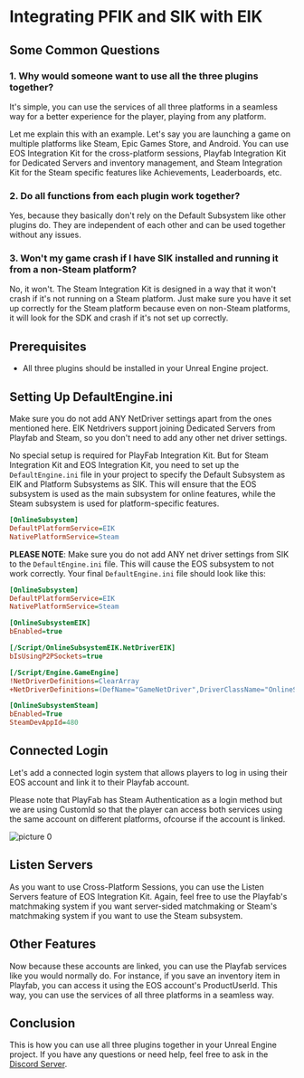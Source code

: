 
# Integrating PFIK and SIK with EIK

## Some Common Questions

### 1. Why would someone want to use all the three plugins together?
It's simple, you can use the services of all three platforms in a seamless way for a better experience for the player, playing from any platform. 

Let me explain this with an example. Let's say you are launching a game on multiple platforms like Steam, Epic Games Store, and Android. You can use EOS Integration Kit for the cross-platform sessions, Playfab Integration Kit for Dedicated Servers and inventory management, and Steam Integration Kit for the Steam specific features like Achievements, Leaderboards, etc. 

### 2. Do all functions from each plugin work together?

Yes, because they basically don't rely on the Default Subsystem like other plugins do. They are independent of each other and can be used together without any issues.

### 3. Won't my game crash if I have SIK installed and running it from a non-Steam platform?

No, it won't. The Steam Integration Kit is designed in a way that it won't crash if it's not running on a Steam platform. Just make sure you have it set up correctly for the Steam platform because even on non-Steam platforms, it will look for the SDK and crash if it's not set up correctly.

## Prerequisites

- All three plugins should be installed in your Unreal Engine project.

## Setting Up **DefaultEngine.ini**

<Callout type="info">
    Make sure you do not add ANY NetDriver settings apart from the ones mentioned here. EIK Netdrivers support joining Dedicated Servers from Playfab and Steam, so you don't need to add any other net driver settings.
</Callout>

No special setup is required for PlayFab Integration Kit. But for Steam Integration Kit and EOS Integration Kit, you need to set up the `DefaultEngine.ini` file in your project to specify the Default Subsystem as EIK and Platform Subsystems as SIK. This will ensure that the EOS subsystem is used as the main subsystem for online features, while the Steam subsystem is used for platform-specific features.

```ini
[OnlineSubsystem]
DefaultPlatformService=EIK
NativePlatformService=Steam
```

**PLEASE NOTE**: Make sure you do not add ANY net driver settings from SIK to the `DefaultEngine.ini` file. This will cause the EOS subsystem to not work correctly. Your final `DefaultEngine.ini` file should look like this:

```ini
[OnlineSubsystem]
DefaultPlatformService=EIK
NativePlatformService=Steam

[OnlineSubsystemEIK]
bEnabled=true

[/Script/OnlineSubsystemEIK.NetDriverEIK]
bIsUsingP2PSockets=true

[/Script/Engine.GameEngine]
!NetDriverDefinitions=ClearArray
+NetDriverDefinitions=(DefName="GameNetDriver",DriverClassName="OnlineSubsystemEIK.NetDriverEIK",DriverClassNameFallback="OnlineSubsystemUtils.IpNetDriver")

[OnlineSubsystemSteam]
bEnabled=True
SteamDevAppId=480
```

## Connected Login

Let's add a connected login system that allows players to log in using their EOS account and link it to their Playfab account.

<Callout type="warning">
    Please note that PlayFab has Steam Authentication as a login method but we are using CustomId so that the player can access both services using the same account on different platforms, ofcourse if the account is linked.
</Callout>

![picture 0](../../images/241500b7a724bc55531818e0ee6cf430c584cfa4452402716dc84d0f35a4b4d8.png)  


## Listen Servers

As you want to use Cross-Platform Sessions, you can use the Listen Servers feature of EOS Integration Kit. Again, feel free to use the Playfab's matchmaking system if you want server-sided matchmaking or Steam's matchmaking system if you want to use the Steam subsystem.


## Other Features

Now because these accounts are linked, you can use the Playfab services like you would normally do. For instance, if you save an inventory item in Playfab, you can access it using the EOS account's ProductUserId. This way, you can use the services of all three platforms in a seamless way.

## Conclusion

This is how you can use all three plugins together in your Unreal Engine project. If you have any questions or need help, feel free to ask in the [Discord Server](https://discord.gg/betidestudio).